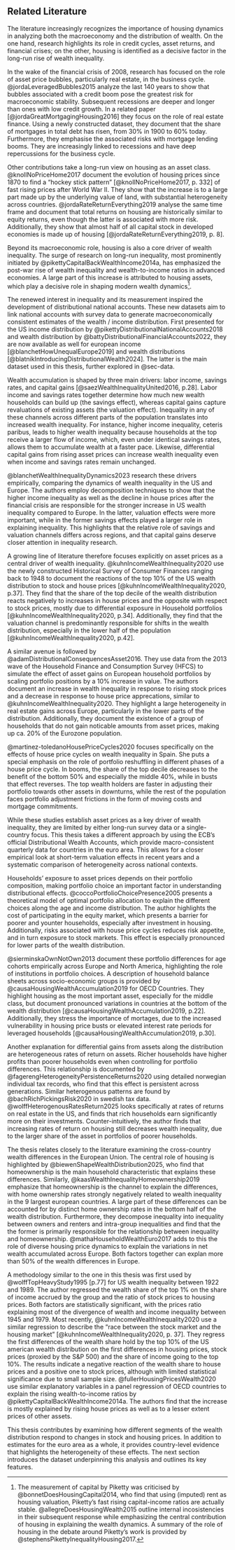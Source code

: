 ## Related Literature {#sec-literature}

The literature increasingly recognizes the importance of housing dynamics in analyzing both the macroeconomy and the distribution of wealth. On the one hand, research highlights its role in credit cycles, asset returns, and financial crises; on the other, housing is identified as a decisive factor in the long-run rise of wealth inequality.

In the wake of the financial crisis of 2008, research has focused on the role of asset price bubbles, particularly real estate, in the business cycle. @jordaLeveragedBubbles2015 analyze the last 140 years to show that bubbles associated with a credit boom pose the greatest risk for macroeconomic stability. Subsequent recessions are deeper and longer than ones with low credit growth. In a related paper [@jordaGreatMortgagingHousing2016] they focus on the role of real estate finance. Using a newly constructed dataset, they document that the share of mortgages in total debt has risen, from 30% in 1900 to 60% today. Furthermore, they emphasise the associated risks with mortgage lending booms. They are increasingly linked to recessions and have deep repercussions for the business cycle.

Other contributions take a long-run view on housing as an asset class. @knollNoPriceHome2017 document the evolution of housing prices since 1870 to find a "hockey stick pattern" [@knollNoPriceHome2017, p. 332] of fast rising prices after World War II. They show that the increase is to a large part made up by the underlying value of land, with substantial heterogeneity across countries. @jordaRateReturnEverything2019 analyse the same time frame and document that total returns on housing are historically similar to equity returns, even though the latter is associated with more risk. Additionally, they show that almost half of all capital stock in developed economies is made up of housing [@jordaRateReturnEverything2019, p. 8].

Beyond its macroeconomic role, housing is also a core driver of wealth inequality. The surge of research on long-run inequality, most prominently initiated by @pikettyCapitalBackWealthIncome2014a, has emphasized the post-war rise of wealth inequality and wealth-to-income ratios in advanced economies. A large part of this increase is attributed to housing assets, which play a decisive role in shaping modern wealth dynamics[^l1].

The renewed interest in inequality and its measurement inspired the development of distributional national accounts. These new datasets aim to link national accounts with survey data to generate macroeconomically consistent estimates of the wealth / income distribution. First presented for the US income distribution by @pikettyDistributionalNationalAccounts2018 and wealth distribution by @battyDistributionalFinancialAccounts2022, they are now available as well for european income [@blanchetHowUnequalEurope2019] and wealth distributions [@blatnikIntroducingDistributionalWealth2024]. The latter is the main dataset used in this thesis, further explored in @sec-data.

Wealth accumulation is shaped by three main drivers: labor income, savings rates, and capital gains [@saezWealthInequalityUnited2016, p.28]. Labor income and savings rates together determine how much new wealth households can build up (the savings effect), whereas capital gains capture revaluations of existing assets (the valuation effect). Inequality in any of these channels across different parts of the population translates into increased wealth inequality. For instance, higher income inequality, ceteris paribus, leads to higher wealth inequality because households at the top receive a larger flow of income, which, even under identical savings rates, allows them to accumulate wealth at a faster pace. Likewise, differential capital gains from rising asset prices can increase wealth inequality even when income and savings rates remain unchanged. 

@blanchetWealthInequalityDynamics2023 research these drivers empirically, comparing the dynamics of wealth inequality in the US and Europe. The authors employ decomposition techniques to show that the higher income inequality as well as the decline in house prices after the financial crisis are responsible for the stronger increase in US wealth inequality compared to Europe. In the latter, valuation effects were more important, while in the former savings effects played a larger role in explaining inequality. This highlights that the relative role of savings and valuation channels differs across regions, and that capital gains deserve closer attention in inequality research.

A growing line of literature therefore focuses explicitly on asset prices as a central driver of wealth inequality. @kuhnIncomeWealthInequality2020 use the newly constructed Historical Survey of Consumer Finances ranging back to 1948 to document the reactions of the top 10% of the US wealth distribution to stock and house prices [@kuhnIncomeWealthInequality2020, p.37]. They find that the share of the top decile of the wealth distribution reacts negatively to increases in house prices and the opposite with respect to stock prices, mostly due to differential exposure in Household portfolios [@kuhnIncomeWealthInequality2020, p.34]. Additionally, they find that the valuation channel is predominantly responsible for shifts in the wealth distribution, especially in the lower half of the population [@kuhnIncomeWealthInequality2020, p.42]. 

A similar avenue is followed by @adamDistributionalConsequencesAsset2016. They use data from the 2013 wave of the Household Finance and Consumption Survey (HFCS) to simulate the effect of asset gains on European household portfolios by scaling portfolio positions by a 10% increase in value. The authors document an increase in wealth inequality in response to rising stock prices and a decrease in response to house price apprecations, similar to @kuhnIncomeWealthInequality2020. They highlight a large heterogeneity in real estate gains across Europe, particularly in the lower parts of the distribution. Additionally, they document the existence of a group of households that do not gain noticable amounts from asset prices, making up ca. 20% of the Eurozone population.

@martinez-toledanoHousePriceCycles2020 focuses specifically on the effects of house price cycles on wealth inequality in Spain. She puts a special emphasis on the role of portfolio reshuffling in different phases of a house price cycle. In booms, the share of the top decile decreases to the benefit of the bottom 50% and especially the middle 40%, while in busts that effect reverses. The top wealth holders are faster in adjusting their portfolio towards other assets in downturns, while the rest of the population faces portfolio adjustment frictions in the form of moving costs and mortgage commitments.

While these studies establish asset prices as a key driver of wealth inequality, they are limited by either long-run survey data or a single-country focus. This thesis takes a different approach by using the ECB’s official Distributional Wealth Accounts, which provide macro-consistent quarterly data for countries in the euro area. This allows for a closer empirical look at short-term valuation effects in recent years and a systematic comparison of heterogeneity across national contexts.

Households’ exposure to asset prices depends on their portfolio composition, making portfolio choice an important factor in understanding distributional effects. @coccoPortfolioChoicePresence2005 presents a theoretical model of optimal portfolio allocation to explain the different choices along the age and income distribution. The author highlights the cost of participating in the equity market, which presents a barrier for poorer and younter households, especially after investment in housing. Additionally, risks associated with house price cycles reduces risk appetite, and in turn exposure to stock markets. This effect is especially pronounced for lower parts of the wealth distribution. 

@sierminskaOwnNotOwn2013 document these portfolio differences for age cohorts empirically across Europe and North America, highlighting the role of institutions in portfolio choices. A description of household balance sheets across socio-economic groups is provided by @causaHousingWealthAccumulation2019 for OECD Countries. They highlight housing as the most important asset, especially for the middle class, but document pronounced variations in countries at the bottom of the wealth distribution  [@causaHousingWealthAccumulation2019, p.22]. Additionally, they stress the importance of mortages, due to the increased vulnerability in housing price busts or elevated interest rate periods for leveraged households [@causaHousingWealthAccumulation2019, p.30].

Another explanation for differential gains from assets along the distribution are heterogeneous rates of return on assets. Richer households have higher profits than poorer households even when controlling for portfolio differences. This relationship is documented by @fagerengHeterogeneityPersistenceReturns2020 using detailed norwegian individual tax records, who find that this effect is persistent across generations. Similar heterogenous patterns are found by @bachRichPickingsRisk2020 in swedish tax data. @wolffHeterogenousRatesReturn2025 looks specifically at rates of returns on real estate in the US, and finds that rich households earn significantly more on their investments. Counter-intuitively, the author finds that increasing rates of return on housing still decreases wealth inequality, due to the larger share of the asset in portfolios of poorer households.

The thesis relates closely to the literature examining the cross-country wealth differences in the European Union. The central role of housing is highlighted by @biewenShapeWealthDistribution2025, who find that homeownership is the main household characteristic that explains these differences. Similarly, @kaasWealthInequalityHomeownership2019 emphasize that homeownership is the channel to explain the differences, with home ownership rates strongly negatively related to wealth inequality in the 9 largest european countries. A large part of these differences can be accounted for by distinct home ownership rates in the bottom half of the wealth distribution. Furthermore, they decompose inequality into inequality between owners and renters and intra-group inequalities and find that the the former is primarily responsible for the relationship between inequality and homeownership. @mathaHouseholdWealthEuro2017 adds to this the role of diverse housing price dynamics to explain the variations in net wealth accumulated across Europe. Both factors together can explan more than 50% of the wealth differences in Europe.

A methodology similar to the one in this thesis was first used by @wolffTopHeavyStudy1995 [p.77] for US wealth inequality between 1922 and 1989. The author regressed the wealth share of the top 1% on the share of income accrued by the group and the ratio of stock prices to housing prices. Both factors are statistically significant, with the prices ratio explaining most of the divergence of wealth and income inequality between 1945 and 1979. Most recently, @kuhnIncomeWealthInequality2020 use a similar regression to describe the "race between the stock market and the housing market" [@kuhnIncomeWealthInequality2020, p. 37]. They regress the first differences of the wealth share hold by the top 10% of the US american wealth distribution on the first differences in housing prices, stock prices (proxied by the S&P 500) and the share of income going to the top 10%. The results indicate a negative reaction of the wealth share to house prices and a positive one to stock prices, although with limited statistical significance due to small sample size. @fullerHousingPricesWealth2020 use similar explanatory variables in a panel regression of OECD countries to explain the rising wealth-to-income ratios by @pikettyCapitalBackWealthIncome2014a. The authors find that the increase is mostly explained by rising house prices as well as to a lesser extent prices of other assets.

This thesis contributes by examining how different segments of the wealth distribution respond to changes in stock and housing prices. In addition to estimates for the euro area as a whole, it provides country-level evidence that highlights the heterogeneity of these effects. The next section introduces the dataset underpinning this analysis and outlines its key features.

[^l1]: The measurement of capital by Piketty was criticised by @bonnetDoesHousingCapital2014, who find that using (imputed) rent as housing valuation, Piketty's fast rising capital-income ratios are actually stable. @allegreDoesHousingWealth2015 outline internal incosistencies in their subsequent response while emphasizing the central contribution of housing in explaining the wealth dynamics. A summary of the role of housing in the debate around Piketty's work is provided by @stephensPikettyInequalityHousing2017.

